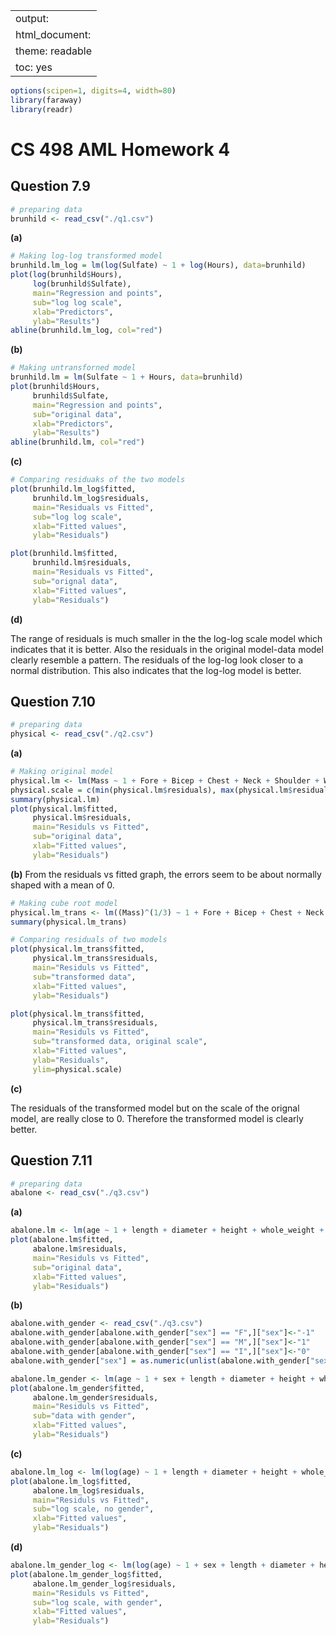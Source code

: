 --
output:
  html_document:
    theme: readable
    toc: yes
---
```r
options(scipen=1, digits=4, width=80)
library(faraway)
library(readr)
```
# CS 498 AML Homework 4

## Question 7.9
```r
# preparing data
brunhild <- read_csv("./q1.csv")
```
**(a)**
```r
# Making log-log transformed model
brunhild.lm_log = lm(log(Sulfate) ~ 1 + log(Hours), data=brunhild)
plot(log(brunhild$Hours),
	 log(brunhild$Sulfate),
	 main="Regression and points",
	 sub="log log scale",
	 xlab="Predictors",
	 ylab="Results")
abline(brunhild.lm_log, col="red")
```



**(b)**
```r
# Making untransforned model
brunhild.lm = lm(Sulfate ~ 1 + Hours, data=brunhild)
plot(brunhild$Hours,
	 brunhild$Sulfate,
	 main="Regression and points",
	 sub="original data",
	 xlab="Predictors",
	 ylab="Results")
abline(brunhild.lm, col="red")
```

**(c)**
```r
# Comparing residuaks of the two models
plot(brunhild.lm_log$fitted,
	 brunhild.lm_log$residuals,
	 main="Residuals vs Fitted",
	 sub="log log scale",
	 xlab="Fitted values",
	 ylab="Residuals")

plot(brunhild.lm$fitted,
	 brunhild.lm$residuals,
	 main="Residuals vs Fitted",
	 sub="orignal data",
	 xlab="Fitted values",
	 ylab="Residuals")

```

**(d)**

The range of residuals is much smaller in the the log-log scale model which indicates that it is better. Also the residuals in the original model-data model clearly resemble a pattern. The residuals of the log-log look closer to a normal distribution. This also indicates that the log-log model is better.


## Question 7.10
```r
# preparing data
physical <- read_csv("./q2.csv")
```
**(a)**
```r
# Making original model
physical.lm <- lm(Mass ~ 1 + Fore + Bicep + Chest + Neck + Shoulder + Waist + Height + Calf + Thigh + Head, data=physical)
physical.scale = c(min(physical.lm$residuals), max(physical.lm$residuals))
summary(physical.lm)
plot(physical.lm$fitted,
	 physical.lm$residuals,
	 main="Residuls vs Fitted",
	 sub="original data",
	 xlab="Fitted values",
	 ylab="Residuals")
```
**(b)**
From the residuals vs fitted graph, the errors seem to be about normally shaped with a mean of 0.
```r
# Making cube root model
physical.lm_trans <- lm((Mass)^(1/3) ~ 1 + Fore + Bicep + Chest + Neck + Shoulder + Waist + Height + Calf + Thigh + Head, data=physical)
summary(physical.lm_trans)

# Comparing residuals of two models
plot(physical.lm_trans$fitted,
	 physical.lm_trans$residuals,
	 main="Residuls vs Fitted",
	 sub="transformed data",
	 xlab="Fitted values",
	 ylab="Residuals")
```

```r
plot(physical.lm_trans$fitted,
	 physical.lm_trans$residuals,
	 main="Residuls vs Fitted",
	 sub="transformed data, original scale",
	 xlab="Fitted values",
	 ylab="Residuals",
	 ylim=physical.scale)
```

**(c)**

The residuals of the transformed model but on the scale of the orignal model, are really close to 0. Therefore the transformed model is clearly better.


## Question 7.11
```r
# preparing data
abalone <- read_csv("./q3.csv")
```

**(a)**

```r
abalone.lm <- lm(age ~ 1 + length + diameter + height + whole_weight + shuckled_weight + viscera_weight + shell_weight + rings, data = abalone)
plot(abalone.lm$fitted,
	 abalone.lm$residuals,
	 main="Residuls vs Fitted",
	 sub="original data",
	 xlab="Fitted values",
	 ylab="Residuals")
```

**(b)**

```r
abalone.with_gender <- read_csv("./q3.csv")
abalone.with_gender[abalone.with_gender["sex"] == "F",]["sex"]<-"-1"
abalone.with_gender[abalone.with_gender["sex"] == "M",]["sex"]<-"1"
abalone.with_gender[abalone.with_gender["sex"] == "I",]["sex"]<-"0"
abalone.with_gender["sex"] = as.numeric(unlist(abalone.with_gender["sex"]))

abalone.lm_gender <- lm(age ~ 1 + sex + length + diameter + height + whole_weight + shuckled_weight + viscera_weight + shell_weight + rings, data = abalone.with_gender)
plot(abalone.lm_gender$fitted,
	 abalone.lm_gender$residuals,
	 main="Residuls vs Fitted",
	 sub="data with gender",
	 xlab="Fitted values",
	 ylab="Residuals")
```


**(c)**

```r
abalone.lm_log <- lm(log(age) ~ 1 + length + diameter + height + whole_weight + shuckled_weight + viscera_weight + shell_weight + rings, data = abalone)
plot(abalone.lm_log$fitted,
	 abalone.lm_log$residuals,
	 main="Residuls vs Fitted",
	 sub="log scale, no gender",
	 xlab="Fitted values",
	 ylab="Residuals")
```

**(d)**

```r
abalone.lm_gender_log <- lm(log(age) ~ 1 + sex + length + diameter + height + whole_weight + shuckled_weight + viscera_weight + shell_weight + rings, data = abalone.with_gender)
plot(abalone.lm_gender_log$fitted,
	 abalone.lm_gender_log$residuals,
	 main="Residuls vs Fitted",
	 sub="log scale, with gender",
	 xlab="Fitted values",
	 ylab="Residuals")
```